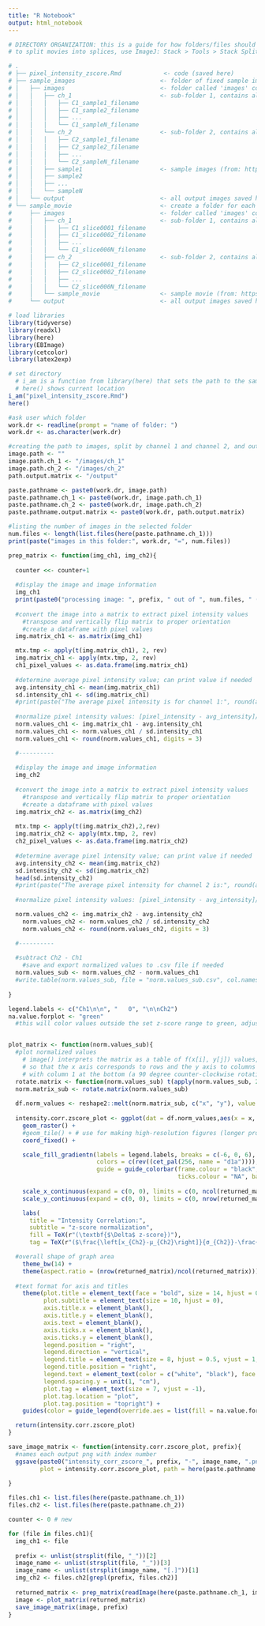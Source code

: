 ```yaml
---
title: "R Notebook"
output: html_notebook
---
```

```r

# DIRECTORY ORGANIZATION: this is a guide for how folders/files should be organized
# to split movies into splices, use ImageJ: Stack > Tools > Stack Splitter

# .
# ├── pixel_intensity_zscore.Rmd            <- code (saved here)
# ├── sample_images                        <- folder of fixed sample images with the following organization: 
# │   ├── images                           <- folder called 'images' containing two sub-folders, split by channel (channel 1 and 2)
# │   │   ├── ch_1                         <- sub-folder 1, contains all channel_1 slices, with the following name format
# │   │   │   ├── C1_sample1_filename
# │   │   │   ├── C1_sample2_filename
# │   │   │   ├── ...
# │   │   │   └── C1_sampleN_filename
# │   │   └── ch_2                         <- sub-folder 2, contains all channel_2 slices, with the same name format
# │   │   │   ├── C2_sample1_filename
# │   │   │   ├── C2_sample2_filename
# │   │   │   ├── ...
# │   │   │   └── C2_sampleN_filename
# │   │   ├── sample1                      <- sample images (from: https://imagej.net/ij/images/)
# │   │   ├── sample2                      
# │   │   ├── ...                          
# │   │   └── sampleN                      
# │   └── output                           <- all output images saved here (will be generated automatically)
# └── sample_movie                         <- create a folder for each movie file with the following organization: 
#     ├── images                           <- folder called 'images' containing two sub-folders, split by channel (channel 1 and 2)
#     │   ├── ch_1                         <- sub-folder 1, contains all channel_1 slices, with the following name format
#     │   │   ├── C1_slice0001_filename
#     │   │   ├── C1_slice0002_filename
#     │   │   ├── ...
#     │   │   └── C1_slice000N_filename
#     │   ├── ch_2                         <- sub-folder 2, contains all channel_2 slices, with the same name format
#     │   │   ├── C2_slice0001_filename
#     │   │   ├── C2_slice0002_filename
#     │   │   ├── ...
#     │   │   └── C2_slice000N_filename
#     │   └── sample_movie                 <- sample movie (from: https://imagej.net/ij/images/)
#     └── output                           <- all output images saved here (will be generated automatically)

```

```r

# load libraries
library(tidyverse)
library(readxl)
library(here)
library(EBImage)
library(cetcolor)
library(latex2exp)

# set directory
  # i_am is a function from library(here) that sets the path to the same folder as the file name + extension in quotes
  # here() shows current location
i_am("pixel_intensity_zscore.Rmd")
here()

#ask user which folder
work.dr <- readline(prompt = "name of folder: ")
work.dr <- as.character(work.dr)

#creating the path to images, split by channel 1 and channel 2, and output folders
image.path <- ""
image.path.ch_1 <- "/images/ch_1"
image.path.ch_2 <- "/images/ch_2"
path.output.matrix <- "/output"

paste.pathname <- paste0(work.dr, image.path)
paste.pathname.ch_1 <- paste0(work.dr, image.path.ch_1)
paste.pathname.ch_2 <- paste0(work.dr, image.path.ch_2)
paste.pathname.output.matrix <- paste0(work.dr, path.output.matrix)

#listing the number of images in the selected folder
num.files <- length(list.files(here(paste.pathname.ch_1)))
print(paste("images in this folder:", work.dr, "=", num.files))

```


```r

prep_matrix <- function(img_ch1, img_ch2){
  
  counter <<- counter+1
    
  #display the image and image information
  img_ch1
  print(paste0("processing image: ", prefix, " out of ", num.files, " (",round(100*(counter/num.files), digits = 2),"%)"))
  
  #convert the image into a matrix to extract pixel intensity values
    #transpose and vertically flip matrix to proper orientation
    #create a dataframe with pixel values
  img.matrix_ch1 <- as.matrix(img_ch1)

  mtx.tmp <- apply(t(img.matrix_ch1), 2, rev)
  img.matrix_ch1 <- apply(mtx.tmp, 2, rev)
  ch1_pixel_values <- as.data.frame(img.matrix_ch1)
  
  #determine average pixel intensity value; can print value if needed
  avg.intensity_ch1 <- mean(img.matrix_ch1)
  sd.intensity_ch1 <- sd(img.matrix_ch1)
  #print(paste("The average pixel intensity is for channel 1:", round(avg.intensity_ch1, digits = 3)))
  
  #normalize pixel intensity values: [pixel_intensity - avg_intensity]/[avg_intensity]
  norm.values_ch1 <- img.matrix_ch1 - avg.intensity_ch1
  norm.values_ch1 <- norm.values_ch1 / sd.intensity_ch1
  norm.values_ch1 <- round(norm.values_ch1, digits = 3) 

  #----------
  
  #display the image and image information
  img_ch2
  
  #convert the image into a matrix to extract pixel intensity values
    #transpose and vertically flip matrix to proper orientation
    #create a dataframe with pixel values
  img.matrix_ch2 <- as.matrix(img_ch2)
  
  mtx.tmp <- apply(t(img.matrix_ch2),2,rev)
  img.matrix_ch2 <- apply(mtx.tmp, 2, rev)
  ch2_pixel_values <- as.data.frame(img.matrix_ch2)
  
  #determine average pixel intensity value; can print value if needed
  avg.intensity_ch2 <- mean(img.matrix_ch2)
  sd.intensity_ch2 <- sd(img.matrix_ch2)
  head(sd.intensity_ch2)
  #print(paste("The average pixel intensity for channel 2 is:", round(avg.intensity_ch2, digits = 3)))
  
  #normalize pixel intensity values: [pixel_intensity - avg_intensity]/[avg_intensity]

  norm.values_ch2 <- img.matrix_ch2 - avg.intensity_ch2
    norm.values_ch2 <- norm.values_ch2 / sd.intensity_ch2
    norm.values_ch2 <- round(norm.values_ch2, digits = 3) 

  #----------
  
  #subtract Ch2 - Ch1
    #save and export normalized values to .csv file if needed
  norm.values_sub <- norm.values_ch2 - norm.values_ch1
  #write.table(norm.values_sub, file = "norm.values_sub.csv", col.names = FALSE, row.names = FALSE, sep = ",")
    
}

```

```r

legend.labels <- c("Ch1\n\n", "   0", "\n\nCh2")
na.value.forplot <- "green"
  #this will color values outside the set z-score range to green, adjust scale accordingly if green pixels are present (in line 172)


plot_matrix <- function(norm.values_sub){
  #plot normalized values
    # image() interprets the matrix as a table of f(x[i], y[j]) values,
    # so that the x axis corresponds to rows and the y axis to columns
    # with column 1 at the bottom (a 90 degree counter-clockwise rotation of the conventional printed layout of a matrix)
  rotate.matrix <- function(norm.values_sub) t(apply(norm.values_sub, 2, rev))
  norm.matrix_sub <- rotate.matrix(norm.values_sub)
  
  df.norm_values <- reshape2::melt(norm.matrix_sub, c("x", "y"), value.name = "z")
  
  intensity.corr.zscore_plot <- ggplot(dat = df.norm_values,aes(x = x, y = y, fill = z)) +
    geom_raster() +
    #geom_tile() + # use for making high-resolution figures (longer processing time)
    coord_fixed() +

    scale_fill_gradientn(labels = legend.labels, breaks = c(-6, 0, 6), limits = c(-6, 6),
                         colors = c(rev((cet_pal(256, name = "d1a")))), na.value = na.value.forplot,
                         guide = guide_colorbar(frame.colour = "black", frame.linewidth = 0.25,
                                                ticks.colour = "NA", barwidth = 0.75, barheight = 8)) +
    
    scale_x_continuous(expand = c(0, 0), limits = c(0, ncol(returned_matrix))) +
    scale_y_continuous(expand = c(0, 0), limits = c(0, nrow(returned_matrix))) +

    labs(
      title = "Intensity Correlation:",
      subtitle = "z-score normalization",
      fill = TeX(r"(\textbf{$\Delta$ z-score})"),
      tag = TeX(r"($\frac{\left[x_{Ch2}-μ_{Ch2}\right]}{σ_{Ch2}}-\frac{\left[x_{Ch1}-μ_{Ch1}\right]}{σ_{Ch1}}$)")) +

  #overall shape of graph area
    theme_bw(14) +
    theme(aspect.ratio = (nrow(returned_matrix)/ncol(returned_matrix))) +
    
  #text format for axis and titles  
    theme(plot.title = element_text(face = "bold", size = 14, hjust = 0),
          plot.subtitle = element_text(size = 10, hjust = 0),
          axis.title.x = element_blank(),
          axis.title.y = element_blank(),
          axis.text = element_blank(),
          axis.ticks.x = element_blank(),
          axis.ticks.y = element_blank(),
          legend.position = "right",
          legend.direction = "vertical",
          legend.title = element_text(size = 8, hjust = 0.5, vjust = 1, angle = 270, face = "bold"),
          legend.title.position = "right",
          legend.text = element_text(color = c("white", "black"), face = "bold", margin = margin(0, -1, 0, -8, "pt"), size = 4, hjust= -0.6),
          legend.spacing.y = unit(1, "cm"),
          plot.tag = element_text(size = 7, vjust = -1),
          plot.tag.location = "plot",
          plot.tag.position = "topright") +
    guides(color = guide_legend(override.aes = list(fill = na.value.forplot)))

  return(intensity.corr.zscore_plot)
}

```

```r

save_image_matrix <- function(intensity.corr.zscore_plot, prefix){
  #names each output png with index number
  ggsave(paste0("intensity_corr_zscore_", prefix, "-", image_name, ".png"), 
         plot = intensity.corr.zscore_plot, path = here(paste.pathname.output.matrix), dpi = 300, width = 1800, height = 1050, units = "px")
  
}

```

```r

files.ch1 <- list.files(here(paste.pathname.ch_1))
files.ch2 <- list.files(here(paste.pathname.ch_2))

counter <- 0 # new

for (file in files.ch1){
  img_ch1 <- file
  
  prefix <- unlist(strsplit(file, "_"))[2]
  image_name <- unlist(strsplit(file, "_"))[3]
  image_name <- unlist(strsplit(image_name, "[.]"))[1]
  img_ch2 <- files.ch2[grepl(prefix, files.ch2)]
  
  returned_matrix <- prep_matrix(readImage(here(paste.pathname.ch_1, img_ch1)), readImage(here(paste.pathname.ch_2, img_ch2)))
  image <- plot_matrix(returned_matrix)
  save_image_matrix(image, prefix)
}


```